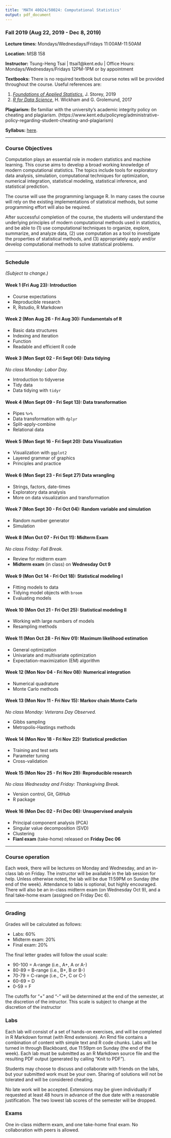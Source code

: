 ```yaml
---
title: 'MATH 40024/50024: Computational Statistics'
output: pdf_document
---
```


### Fall 2019 (Aug 22, 2019 - Dec 8, 2019)

__Lecture times:__ Mondays/Wednesdays/Fridays 11:00AM-11:50AM

__Location:__ MSB 158

__Instructor:__ Tsung-Heng Tsai | ttsai1@kent.edu | Office Hours: Mondays/Wednesdays/Fridays 12PM-1PM or by appointment

__Textbooks:__ There is no required textbook but course notes will be provided throughout the course. Useful references are: 

1. [_Foundations of Applied Statistics_](https://jdstorey.github.io/fas/), J. Storey, 2019
2. [_R for Data Science_](https://r4ds.had.co.nz), H. Wickham and G. Grolemund, 2017

__Plagiarism:__ Be familiar with the university’s academic integrity policy on cheating and plagiarism. (https://www.kent.edu/policyreg/administrative-policy-regarding-student-cheating-and-plagiarism)

__Syllabus:__ [here](MATH50024-F19-syllabus.pdf).

---

### Course Objectives

Computation plays an essential role in modern statistics and machine learning. This course aims to develop a broad working knowledge of modern computational statistics. The topics include tools for exploratory data analysis, simulation, computational techniques for optimization, numerical integration, statistical modeling, statistical inference, and statistical prediction.

The course will use the programming language R. In many cases the course will rely on the existing implementations of statistical methods, but some programming effort will also be required.

After successful completion of the course, the students will understand the underlying principles of modern computational methods used in statistics, and be able to (1) use computational techniques to organize, explore, summarize, and analyze data, (2) use computation as a tool to investigate the properties of statistical methods, and (3) appropriately apply and/or develop computational methods to solve statistical problems.

---

### Schedule 
_(Subject to change.)_

#### Week 1 (Fri Aug 23): Introduction

- Course expectations
- Reproducible research
- R, Rstudio, R Markdown

#### Week 2 (Mon Aug 26 - Fri Aug 30): Fundamentals of R
- Basic data structures
- Indexing and iteration
- Function
- Readable and efficient R code

#### Week 3 (Mon Sept 02 - Fri Sept 06): Data tidying
_No class Monday: Labor Day._

- Introduction to tidyverse
- Tidy data
- Data tidying with `tidyr`

#### Week 4 (Mon Sept 09 - Fri Sept 13): Data transformation
- Pipes `%>%`
- Data transformation with `dplyr`
- Split-apply-combine
- Relational data

#### Week 5 (Mon Sept 16 - Fri Sept 20): Data Visualization
- Visualization with `ggplot2`
- Layered grammar of graphics
- Principles and practice

#### Week 6 (Mon Sept 23 - Fri Sept 27) Data wrangling
- Strings, factors, date-times
- Exploratory data analysis
- More on data visualization and transformation

#### Week 7 (Mon Sept 30 - Fri Oct 04): Random variable and simulation
- Random number generator
- Simulation

#### Week 8 (Mon Oct 07 - Fri Oct 11): Midterm Exam
_No class Friday: Fall Break._

- Review for midterm exam
- __Midterm exam__ (in class) on __Wednesday Oct 9__

#### Week 9 (Mon Oct 14 - Fri Oct 18): Statistical modeling I
- Fitting models to data
- Tidying model objects with `broom`
- Evaluating models

#### Week 10 (Mon Oct 21 - Fri Oct 25): Statistical modeling II
- Working with large numbers of models
- Resampling methods

#### Week 11 (Mon Oct 28 - Fri Nov 01): Maximum likelihood estimation
- General optimization
- Univariate and multivariate optimization
- Expectation-maximization (EM) algorithm

#### Week 12 (Mon Nov 04 - Fri Nov 08): Numerical integration
- Numerical quadrature
- Monte Carlo methods

#### Week 13 (Mon Nov 11 - Fri Nov 15): Markov chain Monte Carlo
_No class Monday: Veterans Day Observed._

- Gibbs sampling
- Metropolis-Hastings methods

#### Week 14 (Mon Nov 18 - Fri Nov 22): Statistical prediction
- Training and test sets
- Parameter tuning
- Cross-validation

#### Week 15 (Mon Nov 25 - Fri Nov 29): Reproducible research
_No class Wednesday and Friday: Thanksgiving Break._

- Version control, Git, GitHub
- R package

#### Week 16 (Mon Dec 02 - Fri Dec 06): Unsupervised analysis
- Principal component analysis (PCA) 
- Singular value decomposition (SVD)
- Clustering
- __Fianl exam__ (take-home) released on __Friday Dec 06__



---

### Course operation

Each week, there will be lectures on Monday and Wednesday, and an in-class lab on Friday. The instructor will be available in the lab session for help. Unless otherwise noted, the lab will be due 11:59PM on Sunday (the end of the week). Attendance to labs is optional, but highly encouraged. There will also be an in-class midterm exam (on Wednesday Oct 9), and a final take-home exam (assigned on Friday Dec 6).


---

### Grading

Grades will be calculated as follows:

* Labs: 60%
* Midterm exam: 20%
* Final exam: 20%

The final letter grades will follow the usual scale:

* 90-100 = A-range (i.e., A+, A or A-)
* 80-89 = B-range (i.e., B+, B or B-)
* 70-79 = C-range (i.e., C+, C or C-)
* 60-69 = D
* 0-59 = F

The cutoffs for "+" and "-" will be determined at the end of the semester, at the discretion of the intructor. This scale is subject to change at the discretion of the instructor

### Labs

Each lab will consist of a set of hands-on exercises, and will be completed in R Markdown format (with Rmd extension). An Rmd file contains a combination of content with simple text and R code chunks. Labs will be turned in through Blackboard, due 11:59pm on Sunday (the end of the week). Each lab must be submitted as an R Markdown source file and the resulting PDF output (generated by calling "Knit to PDF"). 

Students may choose to discuss and collaborate with friends on the labs, but your submitted work must be your own. Sharing of solutions will not be tolerated and will be considered cheating.

No late work will be accepted. Extensions may be given individually if requested at least 48 hours in advance of the due date with a reasonable justification. The two lowest lab scores of the semester will be dropped.

### Exams

One in-class midterm exam, and one take-home final exam. No collaboration with peers is allowed. 

